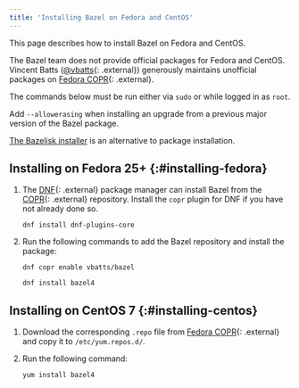 ```yaml
---
title: 'Installing Bazel on Fedora and CentOS'
---
```


This page describes how to install Bazel on Fedora and CentOS.

The Bazel team does not provide official packages for Fedora and CentOS.
Vincent Batts ([@vbatts](https://github.com/vbatts){: .external}) generously maintains
unofficial packages on
[Fedora COPR](https://copr.fedorainfracloud.org/coprs/vbatts/bazel/){: .external}.

The commands below must be run either via `sudo` or while logged in as `root`.

Add `--allowerasing` when installing an upgrade from a previous major
version of the Bazel package.

[The Bazelisk installer](/versions/6.1.0/install/bazelisk) is an alternative to package installation.

## Installing on Fedora 25+ {:#installing-fedora}

1. The [DNF](https://fedoraproject.org/wiki/DNF){: .external} package manager can
   install Bazel from the [COPR](https://copr.fedorainfracloud.org/){: .external} repository.
   Install the `copr` plugin for DNF if you have not already done so.

    ```posix-terminal
    dnf install dnf-plugins-core
    ```

2. Run the following commands to add the Bazel repository and install the
   package:

    ```posix-terminal
    dnf copr enable vbatts/bazel

    dnf install bazel4
    ```

## Installing on CentOS 7 {:#installing-centos}

1. Download the corresponding `.repo` file from
   [Fedora COPR](https://copr.fedorainfracloud.org/coprs/vbatts/bazel/repo/epel-7/vbatts-bazel-epel-7.repo){: .external}
   and copy it to `/etc/yum.repos.d/`.

2. Run the following command:

    ```posix-terminal
    yum install bazel4
    ```
